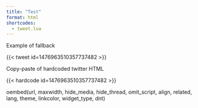 ```yaml
---
title: "Test"
format: html
shortcodes:
  - tweet.lua
---
```


Example of fallback

{{< tweet id=1476963510357737482 >}} 

Copy-paste of hardcoded twitter HTML

{{< hardcode id=1476963510357737482 >}} 

oembed(url, maxwidth, hide_media, hide_thread, omit_script, align, related, lang, theme, linkcolor, widget_type, dnt)

